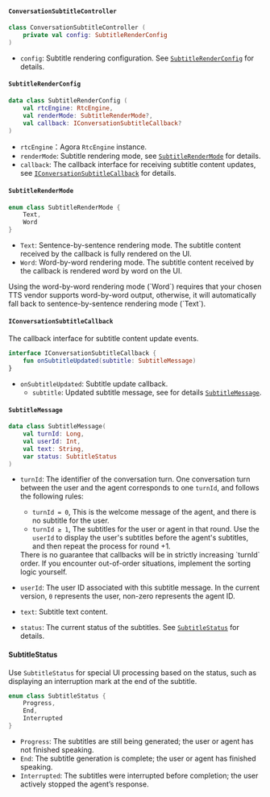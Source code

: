 <PlatformWrapper platform="android">

#### `ConversationSubtitleController`

```kotlin
class ConversationSubtitleController (
    private val config: SubtitleRenderConfig
)
``` 

- `config`: Subtitle rendering configuration. See [`SubtitleRenderConfig`](#subtitlerenderconfig) for details.


#### `SubtitleRenderConfig`

```kotlin
data class SubtitleRenderConfig (
    val rtcEngine: RtcEngine,
    val renderMode: SubtitleRenderMode?,
    val callback: IConversationSubtitleCallback?
)
```

- `rtcEngine`：Agora `RtcEngine` instance.
- `renderMode`: Subtitle rendering mode, see [`SubtitleRenderMode`](#subtitlerendermode) for details.
- `callback`: The callback interface for receiving subtitle content updates, see [`IConversationSubtitleCallback`](#iconversationsubtitlecallback) for details.

#### `SubtitleRenderMode` 

```kotlin
enum class SubtitleRenderMode {
    Text,
    Word
}
```

- `Text`: Sentence-by-sentence rendering mode. The subtitle content received by the callback is fully rendered on the UI.
- `Word`: Word-by-word rendering mode. The subtitle content received by the callback is rendered word by word on the UI.

<Admonition type="caution"> 
Using the word-by-word rendering mode (`Word`) requires that your chosen TTS vendor supports word-by-word output, otherwise, it will automatically fall back to sentence-by-sentence rendering mode (`Text`). 
</Admonition>

#### `IConversationSubtitleCallback`

The callback interface for subtitle content update events.

```kotlin
interface IConversationSubtitleCallback {
    fun onSubtitleUpdated(subtitle: SubtitleMessage)
}
```

- `onSubtitleUpdated`: Subtitle update callback.
    - `subtitle`: Updated subtitle message, see for details [`SubtitleMessage`](#subtitlemessage).

#### `SubtitleMessage`

```kotlin
data class SubtitleMessage(
    val turnId: Long,
    val userId: Int,
    val text: String,
    var status: SubtitleStatus
)
```

- `turnId`: The identifier of the conversation turn. One conversation turn between the user and the agent corresponds to one `turnId`, and follows the following rules:
    - `turnId = 0`, This is the welcome message of the agent, and there is no subtitle for the user.
    - `turnId ≥ 1`, The subtitles for the user or agent in that round. Use the `userId` to display the user's subtitles before the agent's subtitles, and then repeat the process for round +1.

    <Admonition type="caution">
    There is no guarantee that callbacks will be in strictly increasing `turnId` order. If you encounter out-of-order situations, implement the sorting logic yourself.
    </Admonition>

- `userId`: The user ID associated with this subtitle message. In the current version, `0` represents the user, non-zero represents the agent ID.
- `text`: Subtitle text content.
- `status`: The current status of the subtitles. See [`SubtitleStatus`](#subtitlestatus) for details.

#### SubtitleStatus

Use `SubtitleStatus` for special UI processing based on the status, such as displaying an interruption mark at the end of the subtitle.

```kotlin
enum class SubtitleStatus {
    Progress,
    End,
    Interrupted
}
```

- `Progress`: The subtitles are still being generated; the user or agent has not finished speaking.
- `End`: The subtitle generation is complete; the user or agent has finished speaking.
- `Interrupted`: The subtitles were interrupted before completion; the user actively stopped the agent’s response.

</PlatformWrapper>